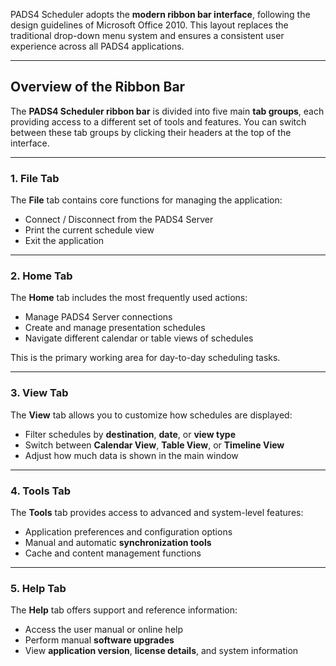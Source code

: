 PADS4 Scheduler adopts the **modern ribbon bar interface**, following the design guidelines of Microsoft Office 2010. This layout replaces the traditional drop-down menu system and ensures a consistent user experience across all PADS4 applications.

---

## Overview of the Ribbon Bar

The **PADS4 Scheduler ribbon bar** is divided into five main **tab groups**, each providing access to a different set of tools and features. You can switch between these tab groups by clicking their headers at the top of the interface.

---

### **1. File Tab**

The **File** tab contains core functions for managing the application:

- Connect / Disconnect from the PADS4 Server  
- Print the current schedule view  
- Exit the application

---

### **2. Home Tab**

The **Home** tab includes the most frequently used actions:

- Manage PADS4 Server connections  
- Create and manage presentation schedules  
- Navigate different calendar or table views of schedules

This is the primary working area for day-to-day scheduling tasks.

---

### **3. View Tab**

The **View** tab allows you to customize how schedules are displayed:

- Filter schedules by **destination**, **date**, or **view type**  
- Switch between **Calendar View**, **Table View**, or **Timeline View**  
- Adjust how much data is shown in the main window

---

### **4. Tools Tab**

The **Tools** tab provides access to advanced and system-level features:

- Application preferences and configuration options  
- Manual and automatic **synchronization tools**  
- Cache and content management functions

---

### **5. Help Tab**

The **Help** tab offers support and reference information:

- Access the user manual or online help  
- Perform manual **software upgrades**  
- View **application version**, **license details**, and system information
